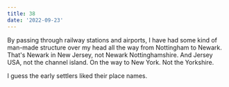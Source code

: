 ```yaml
---
title: 38
date: '2022-09-23'
---
```


By passing through railway stations and airports, I have had some kind of man-made structure over my head all the way from Nottingham to Newark. That's Newark in New Jersey, not Newark Nottinghamshire. And Jersey USA, not the channel island. On the way to New York. Not the Yorkshire.

I guess the early settlers liked their place names.
